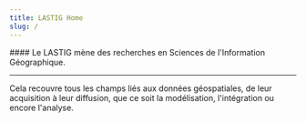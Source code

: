 ```yaml
---
title: LASTIG Home
slug: /
---
```


<ContainerWithSlider>
####  Le LASTIG mène des recherches en Sciences de l'Information Géographique.

---

Cela recouvre tous les champs liés aux données géospatiales, de leur acquisition à leur diffusion, que ce soit la modélisation, l'intégration ou encore l'analyse.

</ContainerWithSlider>

<WordCloud />

<News />
